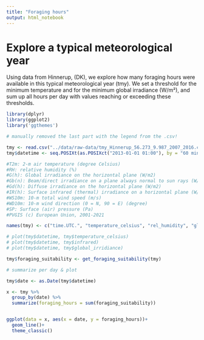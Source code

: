 ```yaml
---
title: "Foraging hours"
output: html_notebook
---
```


# Explore a typical meteorological year
Using data from Hinnerup, (DK), we explore how many foraging hours were available in this typical meteorological year (tmy). 
We set a threshold for the minimum temperature and for the minimum global irradiance (W/m²), and sum up all hours per day with values reaching or exceeding these thresholds.  

```r

library(dplyr)
library(ggplot2)
library('ggthemes')

# manually removed the last part with the legend from the .csv!

tmy <- read.csv("../data/raw-data/tmy_Hinnerup_56.273_9.987_2007_2016.csv", skip = 16, header = T)
tmy$datetime <- seq.POSIXt(as.POSIXct("2013-01-01 01:00"), by = "60 min", length.out = length(tmy$time))

#T2m: 2-m air temperature (degree Celsius)
#RH: relative humidity (%)
#G(h): Global irradiance on the horizontal plane (W/m2)
#Gb(n): Beam/direct irradiance on a plane always normal to sun rays (W/m2)
#Gd(h): Diffuse irradiance on the horizontal plane (W/m2)
#IR(h): Surface infrared (thermal) irradiance on a horizontal plane (W/m2)
#WS10m: 10-m total wind speed (m/s)
#WD10m: 10-m wind direction (0 = N, 90 = E) (degree)
#SP: Surface (air) pressure (Pa)
#PVGIS (c) European Union, 2001-2021

names(tmy) <- c("time.UTC.", "temperature_celsius", "rel_humidity", "global_irridiance", "Gb.n.", "Gd.h.", "infrared", "wind_speed", "WD10m", "air_pressure", "datetime")

# plot(tmy$datetime, tmy$temperature_celsius)
# plot(tmy$datetime, tmy$infrared)
# plot(tmy$datetime, tmy$global_irridiance)

tmy$foraging_suitability <- get_foraging_suitability(tmy)

# summarize per day & plot

tmy$date <- as.Date(tmy$datetime) 

x <- tmy %>%
  group_by(date) %>%
  summarize(foraging_hours = sum(foraging_suitability))


ggplot(data = x, aes(x = date, y = foraging_hours))+
  geom_line()+
  theme_classic()
```

